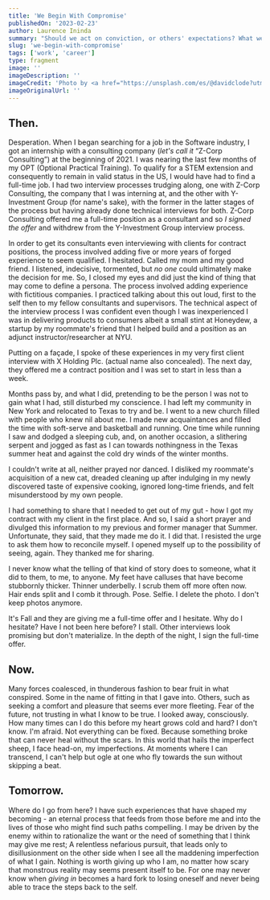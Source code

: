 ```yaml
---
title: 'We Begin With Compromise'
publishedOn: '2023-02-23'
author: Laurence Ininda
summary: "Should we act on conviction, or others' expectations? What we want so deeply is to be loved and accepted. But can this lead one to forego the self in pursuit of this?"
slug: 'we-begin-with-compromise'
tags: ['work', 'career']
type: fragment
image: ''
imageDescription: ''
imageCredit: 'Photo by <a href="https://unsplash.com/es/@davidclode?utm_source=unsplash&utm_medium=referral&utm_content=creditCopyText">David Clode</a> on <a href="https://unsplash.com/photos/04BdHXraCnU?utm_source=unsplash&utm_medium=referral&utm_content=creditCopyText">Unsplash</a>'
imageOriginalUrl: ''
---
```


## Then.

Desperation. When I began searching for a job in the Software industry, I got an internship with a consulting company (*let's call it* “Z-Corp Consulting”) at the beginning of 2021. I was nearing the last few months of my OPT (Optional Practical Training). To qualify for a STEM extension and consequently to remain in valid status in the US, I would have had to find a full-time job. I had two interview processes trudging along, one with Z-Corp Consulting, the company that I was interning at, and the other with Y-Investment Group (for name's sake), with the former in the latter stages of the process but having already done technical interviews for both. Z-Corp Consulting offered me a full-time position as a consultant and so *I signed the offer* and withdrew from the Y-Investment Group interview process.

In order to get its consultants even interviewing with clients for contract positions, the process involved adding five or more years of forged experience to seem qualified. I hesitated. Called my mom and my good friend. I listened, indecisive, tormented, but *no one* could ultimately make the decision for me. So, I closed my eyes and did just the kind of thing that may come to define a persona. The process involved adding experience with fictitious companies. I practiced talking about this out loud, first to the self then to my fellow consultants and supervisors. The technical aspect of the interview process I was confident even though I was inexperienced I was in delivering products to consumers albeit a small stint at Honeydew, a startup by my roommate's friend that I helped build and a position as an adjunct instructor/researcher at NYU.

Putting on a façade, I spoke of these experiences in my very first client interview with X Holding Plc. (actual name also concealed). The next day, they offered me a contract position and I was set to start in less than a week.

Months pass by, and what I did, pretending to be the person I was not to gain what I had, still disturbed my conscience. I had left my community in New York and relocated to Texas to try and be. I went to a new church filled with people who knew nil about me. I made new acquaintances and filled the time with soft-serve and basketball and running. One time while running I saw and dodged a sleeping cub, and, on another occasion, a slithering serpent and jogged as fast as I can towards nothingness in the Texas summer heat and against the cold dry winds of the winter months.

I couldn't write at all, neither prayed nor danced. I disliked my roommate's acquisition of a new cat, dreaded cleaning up after indulging in my newly discovered taste of expensive cooking, ignored long-time friends, and felt misunderstood by my own people.

I had something to share that I needed to get out of my gut - how I got my contract with my client in the first place. And so, I said a short prayer and divulged this information to my previous and former manager that Summer. Unfortunate, they said, that they made me do it. I did that. I resisted the urge to ask them how to reconcile myself. I opened myself up to the possibility of seeing, again. They thanked me for sharing.

I never know what the telling of that kind of story does to someone, what it did to them, to me, to anyone. My feet have calluses that have become stubbornly thicker. Thinner underbelly. I scrub them off more often now. Hair ends split and I comb it through. Pose. Selfie. I delete the photo. I don't keep photos anymore.

It's Fall and they are giving me a full-time offer and I hesitate. Why do I hesitate? Have I not been here before? I stall. Other interviews look promising but don't materialize. In the depth of the night, I sign the full-time offer.

## Now.

Many forces coalesced, in thunderous fashion to bear fruit in what conspired. Some in the name of fitting in that I gave into. Others, such as seeking a comfort and pleasure that seems ever more fleeting. Fear of the future, not trusting in what I know to be true. I looked away, consciously. How many times can I do this before my heart grows cold and hard? I don't know. I'm afraid. Not everything can be fixed. Because something broke that can never heal without the scars. In this world that hails the imperfect sheep, I face head-on, my imperfections. At moments where I can transcend, I can't help but ogle at one who fly towards the sun without skipping a beat.

## Tomorrow.

Where do I go from here? I have such experiences that have shaped my becoming - an eternal process that feeds from those before me and into the lives of those who might find such paths compelling. I may be driven by the enemy within to rationalize the want or the need of something that I think may give me rest; A relentless nefarious pursuit, that leads only to disillusionment on the other side when I see all the maddening imperfection of what I gain. Nothing is worth giving up who I am, no matter how scary that monstrous reality may seems present itself to be. For one may never know when *giving in* becomes a hard fork to losing oneself and never being able to trace the steps back to the self.
